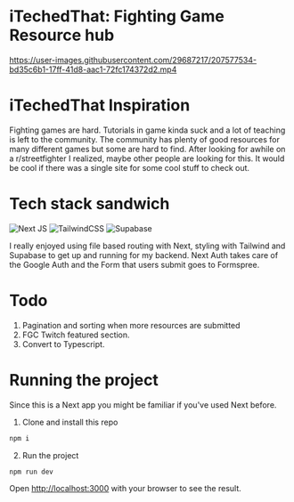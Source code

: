 # iTechedThat: Fighting Game Resource hub


https://user-images.githubusercontent.com/29687217/207577534-bd35c6b1-17ff-41d8-aac1-72fc174372d2.mp4



# iTechedThat Inspiration
Fighting games are hard. Tutorials in game kinda suck and a lot of teaching is left to the community.
The community has plenty of good resources for many different games but some are hard to find.
After looking for awhile on a r/streetfighter I realized, maybe other people are looking for this. It
would be cool if there was a single site for some cool stuff to check out.

# Tech stack sandwich
![Next JS](https://img.shields.io/badge/Next-black?style=for-the-badge&logo=next.js&logoColor=white)
![TailwindCSS](https://img.shields.io/badge/tailwindcss-%2338B2AC.svg?style=for-the-badge&logo=tailwind-css&logoColor=white)
![Supabase](https://img.shields.io/badge/Supabase-3ECF8E?style=for-the-badge&logo=supabase&logoColor=white)

I really enjoyed using file based routing with Next, styling with Tailwind and Supabase to get up and running for my backend. Next Auth takes care of the Google Auth and the Form that users submit goes to Formspree.

# Todo
1. Pagination and sorting when more resources are submitted
2. FGC Twitch featured section.
3. Convert to Typescript.

# Running the project
Since this is a Next app you might be familiar if you've used Next before.
1. Clone and install this repo

```bash
npm i 
```
2. Run the project
```bash
npm run dev
```

Open [http://localhost:3000](http://localhost:3000) with your browser to see the result.
